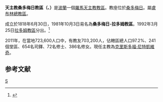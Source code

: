 {{Infobox Roman Catholic diocese
|name= 桑多梅日
|jurisdiction=教區
|latin = Dioecesis Sandomiriensis
|image = Sandomierz Katedra1.jpg
|caption = 聖母聖誕主教座堂 
|location = [[波蘭|波蘭]]
|territory =
|population = 703,200
|rite = [[拉丁禮|拉丁禮]]
|patron = 
|province = 盧布林
|established = 1818年
|cathedral = [[聖母聖誕主教座堂_(桑多梅日)|聖母聖誕主教座堂]]
|cocathedral =
|leadership = 主教
|website = http://www.diecezja.legnica.pl/
|教宗 = 
|metropolitan =
|ordinary = [[克里斯多福·尼特凱維奇|克里斯多福·尼特凱維奇]]
|coadjutor bishop =
|emeritus =
}}
'''天主教桑多梅日教區（{{lang-la|Dioecesis Sandomiriensis}}、{{lang-pl|Diecezja sandomierska}}）'''是[[波蘭|波蘭]]一個[[羅馬天主教|羅馬天主教]][[教區|教區]]。教座位於[[桑多梅日|桑多梅日]]。屬[[天主教盧布林總教區|盧布林總教區]]。

成立於1818年6月30日，1981年10月3日易名為'''桑多梅日-拉多姆教區'''。1992年3月25日[[天主教拉多姆教區|拉多姆教區]]分出。<ref name="">{{cite journal
|journal=[[宗座公報|宗座公報]]
|publisher=梵蒂岡出版社
|volume=84
|title=''Totus Tuus Poloniae populus''
|page=1099
|url=http://www.vatican.va/archive/aas/documents/AAS%2084%20%5B1992%5D%20-%20ocr.pdf
|access-date=2012-07-18
|archive-date=2020-07-13
|archive-url=https://web.archive.org/web/20200713051903/http://www.vatican.va/archive/aas/documents/AAS%2084%20%5B1992%5D%20-%20ocr.pdf
|dead-url=no
}}</ref>

2011年，在當地723,600人口中，有教友703,200人，佔轄區總人口97.2%、241個堂區、654名司鐸、72名修士、386名修女。現任主教為[[克里斯多福·尼特凱維奇|克里斯多福·尼特凱維奇]]。

==参考文献==
<div class="references-small">
<references></references>
</div>

{{波蘭天主教教區}}

[[Category:波蘭天主教教區|S]]